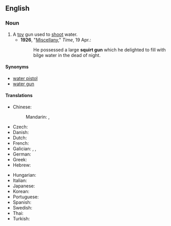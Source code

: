 ==English==

===Noun===
{{en-noun}}

# A [[toy]] gun used to [[shoot]] water.
#* '''1926''', "[https://archive.today/20130630105118/http://www.time.com/time/magazine/article/0,9171,729168-2,00.html Miscellany]," ''Time'', 19 Apr.:
#*: He possessed a large '''squirt gun''' which he delighted to fill with bilge water in the dead of night.

====Synonyms====
* [[water pistol]]
* [[water gun]]

====Translations====
{{trans-top|a toy gun used to shoot water}}
* Chinese:
*: Mandarin: {{t+|cmn|水槍}}, {{t+|cmn|水枪|tr=shuǐqiāng }}
* Czech: {{t|cs|stříkací pistole|f}}
* Danish: {{t+|da|vandpistol|c}}
* Dutch: {{t+|nl|waterpistool|n}}
* French: {{t+|fr|pistolet à eau|m}}
* Galician: {{t|gl|sucho}}, {{t|gl|cichote|m}}, {{t|gl|xiringa|f}}
* German: {{t+|de|Wasserpistole|f}}
* Greek: {{t|el|νεροπίστολο}}
* Hebrew: {{t+|he|אֶקְדַּח מַיִם|m|tr=eqdáẖ máyim}}
{{trans-mid}}
* Hungarian: {{t+|hu|vízipisztoly}}
* Italian: {{t|it|pistola ad acqua|f}}
* Japanese: {{t|ja|水鉄砲|tr=mizudeppō}}
* Korean: {{t+|ko|물총}}
* Portuguese: {{t|pt|pistola d'água|f}}
* Spanish: {{t|es|pistola de agua|f}}
* Swedish: {{t+|sv|vattenpistol|c}}
* Thai: {{t|th|ปืนฉีดน้ำ}}
* Turkish: {{t|tr|su tabancası}}
{{trans-bottom}}